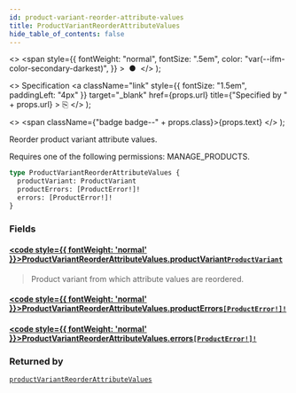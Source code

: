 ```yaml
---
id: product-variant-reorder-attribute-values
title: ProductVariantReorderAttributeValues
hide_table_of_contents: false
---
```


  <>
    <span
      style={{
        fontWeight: "normal",
        fontSize: ".5em",
        color: "var(--ifm-color-secondary-darkest)",
      }}
    >
      &nbsp;●&nbsp;
    </span>
  </>
);

  <>
    Specification
    <a
      className="link"
      style={{ fontSize: "1.5em", paddingLeft: "4px" }}
      target="\_blank"
      href={props.url}
      title={"Specified by " + props.url}
    >
      ⎘
    </a>
  </>
);

  <>
    <span className={"badge badge--" + props.class}>{props.text}</span>
  </>
);

Reorder product variant attribute values.

Requires one of the following permissions: MANAGE_PRODUCTS.

```graphql
type ProductVariantReorderAttributeValues {
  productVariant: ProductVariant
  productErrors: [ProductError!]!
  errors: [ProductError!]!
}
```

### Fields

#### [<code style={{ fontWeight: 'normal' }}>ProductVariantReorderAttributeValues.<b>productVariant</b></code>](#)<Bullet />[`ProductVariant`](../../../storefront/products/objects/product-variant) <Badge class="secondary" text="object"/>

> Product variant from which attribute values are reordered.

#### [<code style={{ fontWeight: 'normal' }}>ProductVariantReorderAttributeValues.<b>productErrors</b></code>](#)<Bullet />[`[ProductError!]!`](../../../storefront/products/objects/product-error) <Badge class="secondary" text="non-null"/> <Badge class="secondary" text="object"/>

>

#### [<code style={{ fontWeight: 'normal' }}>ProductVariantReorderAttributeValues.<b>errors</b></code>](#)<Bullet />[`[ProductError!]!`](../../../storefront/products/objects/product-error) <Badge class="secondary" text="non-null"/> <Badge class="secondary" text="object"/>

>

### Returned by

[`productVariantReorderAttributeValues`](../../../storefront/products/mutations/product-variant-reorder-attribute-values) <Badge class="secondary" text="mutation"/>
